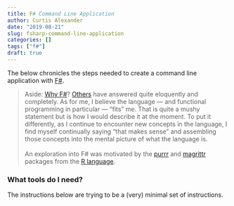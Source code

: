 ```yaml
---
title: F# Command Line Application
author: Curtis Alexander
date: "2019-08-21"
slug: fsharp-command-line-application
categories: []
tags: ["f#"]
draft: true
---
```


The below chronicles the steps needed to create a command line application with [F#](https://fsharp.org).

> Aside: [Why F#](https://fsharpforfunandprofit.com/why-use-fsharp/)?  [Others](https://fsharpforfunandprofit.com/) have answered quite eloquently and completely.  As for me, I believe the language &mdash; and functional programming in particular &mdash; "fits" me.  That is quite a mushy statement but is how I would describe it at the moment.  To put it differently, as I continue to encounter new concepts in the language, I find myself continually saying "that makes sense" and assembling those concepts into the mental picture of what the language is.<br/><br/>An exploration into F# was motivated by the [purrr](https://purrr.tidyverse.org/) and [magrittr](https://magrittr.tidyverse.org/) packages from the [R language](https://www.r-project.org).

### What tools do I need?
The instructions below are trying to be a (very) minimal set of instructions.



